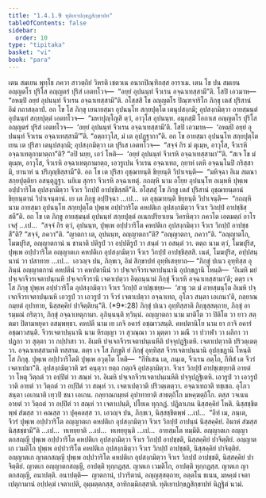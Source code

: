 ```yaml
---
title: "1.4.1.9 ทุติเยาปกฺขฏสิกฺขาปท"
tableOfContents: false
sidebar:
  order: 10
type: "tipitaka"
basket: "vi"
book: "para"
---
```



<DynamicBreadcrumb />

<Division number="532" book="para">

<Paragraph number="2041" book="para">
เตน สมเยน พุทฺโธ ภควา สาวตฺถิยํ วิหรติ เชตวเน อนาถปิณฺฑิกสฺส อาราเม. เตน โข ปน สมเยน อญฺญตโร ปุริโส อญฺญตรํ ปุริสํ เอตทโวจ—  “อยฺยํ อุปนนฺทํ จีวเรน อจฺฉาเทสฺสามี”ติ. โสปิ เอวมาห—  “อหมฺปิ อยฺยํ อุปนนฺทํ จีวเรน อจฺฉาเทสฺสามี”ติ. อโสฺสสิ โข อญฺญตโร ปิณฺฑจาริโก ภิกฺขุ เตสํ ปุริสานํ อิมํ กถาสลฺลาปํ. อถ โข โส ภิกฺขุ เยนายสฺมา อุปนนฺโท สกฺยปุตฺโต เตนุปสงฺกมิ; อุปสงฺกมิตฺวา อายสฺมนฺตํ อุปนนฺทํ สกฺยปุตฺตํ เอตทโวจ—  “มหาปุญฺโญสิ ตฺวํ, อาวุโส อุปนนฺท. อมุกสฺมิํ โอกาเส อญฺญตโร ปุริโส อญฺญตรํ ปุริสํ เอตทโวจ—  ‘อยฺยํ อุปนนฺทํ จีวเรน อจฺฉาเทสฺสามี’ติ. โสปิ เอวมาห—  ‘อหมฺปิ อยฺยํ อุปนนฺทํ จีวเรน อจฺฉาเทสฺสามี’”ติ. “อตฺถาวุโส, มํ เต อุปฏฺฐากา”ติ.
</Paragraph>

<Paragraph number="2042" book="para">
อถ โข อายสฺมา อุปนนฺโท สกฺยปุตฺโต เยน เต ปุริสา เตนุปสงฺกมิ; อุปสงฺกมิตฺวา เต ปุริเส เอตทโวจ—  “สจฺจํ กิร มํ ตุเมฺห, อาวุโส, จีวเรหิ อจฺฉาเทตุกามาตฺถา”ติ? “อปิ นยฺย, เอวํ โหติ—  ‘อยฺยํ อุปนนฺทํ จีวเรหิ อจฺฉาเทสฺสามา’”ติ. “สเจ โข มํ ตุเมฺห, อาวุโส, จีวเรหิ อจฺฉาเทตุกามาตฺถ, เอวรูเปน จีวเรน อจฺฉาเทถ, กฺยาหํ เตหิ อจฺฉนฺโนปิ กริสฺสามิ, ยานาหํ น ปริภุญฺชิสฺสามี”ติ. อถ โข เต ปุริสา อุชฺฌายนฺติ ขิยฺยนฺติ วิปาเจนฺติ—  “มหิจฺฉา อิเม สมณา สกฺยปุตฺติยา อสนฺตุฏฺฐา. นยิเม สุกรา จีวเรหิ อจฺฉาเทตุํ. กถญฺหิ นาม อโยฺย อุปนนฺโท อเมฺหหิ ปุพฺเพ อปฺปวาริโต อุปสงฺกมิตฺวา จีวเร วิกปฺปํ อาปชฺชิสฺสตี”ติ.
</Paragraph>

<Paragraph number="2043" book="para">
อโสฺสสุํ โข ภิกฺขู เตสํ ปุริสานํ อุชฺฌายนฺตานํ ขิยฺยนฺตานํ วิปาเจนฺตานํ. เย เต ภิกฺขู อปฺปิจฺฉา …เป…  เต อุชฺฌายนฺติ ขิยฺยนฺติ วิปาเจนฺติ—  “กถญฺหิ นาม อายสฺมา อุปนนฺโท สกฺยปุตฺโต ปุพฺเพ อปฺปวาริโต คหปติเก อุปสงฺกมิตฺวา จีวเร วิกปฺปํ อาปชฺชิสฺสตี”ติ.
</Paragraph>

<Paragraph number="2044" book="para">
อถ โข เต ภิกฺขู อายสฺมนฺตํ อุปนนฺทํ สกฺยปุตฺตํ อเนกปริยาเยน วิครหิตฺวา ภควโต เอตมตฺถํ อาโรเจสุํ …เป…  “สจฺจํ กิร ตฺวํ, อุปนนฺท, ปุพฺเพ อปฺปวาริโต คหปติเก อุปสงฺกมิตฺวา จีวเร วิกปฺปํ อาปชฺชสี”ติ? “สจฺจํ, ภควา”ติ. “ญาตกา เต, อุปนนฺท, อญฺญาตกา”ติ? “อญฺญาตกา, ภควา”ติ. “อญฺญาตโก, โมฆปุริส, อญฺญาตกานํ น ชานาติ ปติรูปํ วา อปฺปติรูปํ วา สนฺตํ วา อสนฺตํ วา. ตตฺถ นาม ตฺวํ, โมฆปุริส, ปุพฺเพ อปฺปวาริโต อญฺญาตเก คหปติเก อุปสงฺกมิตฺวา จีวเร วิกปฺปํ อาปชฺชิสฺสสิ. เนตํ, โมฆปุริส, อปฺปสนฺนานํ วา ปสาทาย …เป…  เอวญฺจ ปน, ภิกฺขเว, อิมํ สิกฺขาปทํ อุทฺทิเสยฺยาถ—
</Paragraph>

</Division>
<Division number="533" book="para">

<Paragraph number="2045" book="para">
<Emphasis>“ภิกฺขุํ ปเนว อุทฺทิสฺส อุภินฺนํ อญฺญาตกานํ คหปตีนํ วา คหปตานีนํ วา ปจฺเจกจีวรเจตาปนฺนานิ อุปกฺขฏานิ โหนฺติ—  ‘อิเมหิ มยํ ปจฺเจกจีวรเจตาปนฺเนหิ ปจฺเจกจีวรานิ เจตาเปตฺวา อิตฺถนฺนามํ ภิกฺขุํ จีวเรหิ อจฺฉาเทสฺสามา’ติ; ตตฺร เจ โส ภิกฺขุ ปุพฺเพ อปฺปวาริโต อุปสงฺกมิตฺวา จีวเร วิกปฺปํ อาปชฺเชยฺย—  ‘สาธุ วต มํ อายสฺมนฺโต อิเมหิ ปจฺเจกจีวรเจตาปนฺเนหิ เอวรูปํ วา เอวรูปํ วา จีวรํ เจตาเปตฺวา อจฺฉาเทถ, อุโภว สนฺตา เอเกนา’ติ, กลฺยาณกมฺยตํ อุปาทาย, นิสฺสคฺคิยํ ปาจิตฺติยนฺ”</Emphasis>ติ. (*9*:<Emphasis>28</Emphasis>)
</Paragraph>

</Division>
<Division number="534" book="para">

<Paragraph number="2046" book="para">
<Emphasis>ภิกฺขุํ ปเนว อุทฺทิสฺสา</Emphasis>ติ ภิกฺขุสฺสตฺถาย, ภิกฺขุํ อารมฺมณํ กริตฺวา, ภิกฺขุํ อจฺฉาเทตุกามา.
</Paragraph>

<Paragraph number="2047" book="para">
<Emphasis>อุภินฺนนฺ</Emphasis>ติ ทฺวินฺนํ.
</Paragraph>

<Paragraph number="2048" book="para">
<Emphasis>อญฺญาตกา</Emphasis> นาม มาติโต วา ปิติโต วา ยาว สตฺตมา ปิตามหยุคา อสมฺพทฺธา.
</Paragraph>

<Paragraph number="2049" book="para">
<Emphasis>คหปตี</Emphasis> นาม เย เกจิ อคารํ อชฺฌาวสนฺติ.
</Paragraph>

<Paragraph number="2050" book="para">
<Emphasis>คหปตานิโย</Emphasis> นาม ยา กาจิ อคารํ อชฺฌาวสนฺติ.
</Paragraph>

<Paragraph number="2051" book="para">
<Emphasis>จีวรเจตาปนฺนานิ</Emphasis> นาม หิรญฺญา วา สุวณฺณา วา มุตฺตา วา มณี วา ปวาฬา วา ผลิกา วา ปฏกา วา สุตฺตา วา กปฺปาสา วา.
</Paragraph>

<Paragraph number="2052" book="para">
<Emphasis>อิเมหิ ปจฺเจกจีวรเจตาปนฺเนหี</Emphasis>ติ ปจฺจุปฏฺฐิเตหิ.
</Paragraph>

<Paragraph number="2053" book="para">
<Emphasis>เจตาเปตฺวา</Emphasis>ติ ปริวตฺเตตฺวา.
</Paragraph>

<Paragraph number="2054" book="para">
<Emphasis>อจฺฉาเทสฺสามา</Emphasis>ติ ทสฺสาม.
</Paragraph>

<Paragraph number="2055" book="para">
<Emphasis>ตตฺร เจ โส ภิกฺขู</Emphasis>ติ ยํ ภิกฺขุํ อุทฺทิสฺส จีวรเจตาปนฺนานิ อุปกฺขฏานิ โหนฺติ โส ภิกฺขุ.
</Paragraph>

<Paragraph number="2056" book="para">
<Emphasis>ปุพฺเพ อปฺปวาริโต</Emphasis>ติ ปุพฺเพ อวุตฺโต โหติ—  “กีทิเสน เต, ภนฺเต, จีวเรน อตฺโถ, กีทิสํ เต จีวรํ เจตาเปมา”ติ.
</Paragraph>

<Paragraph number="2057" book="para">
<Emphasis>อุปสงฺกมิตฺวา</Emphasis>ติ ฆรํ คนฺตฺวา ยตฺถ กตฺถจิ อุปสงฺกมิตฺวา.
</Paragraph>

<Paragraph number="2058" book="para">
<Emphasis>จีวเร วิกปฺปํ อาปชฺเชยฺยา</Emphasis>ติ อายตํ วา โหตุ วิตฺถตํ วา อปฺปิตํ วา สณฺหํ วา.
</Paragraph>

<Paragraph number="2059" book="para">
<Emphasis>อิเมหิ ปจฺเจกจีวรเจตาปนฺเนหี</Emphasis>ติ ปจฺจุปฏฺฐิเตหิ.
</Paragraph>

<Paragraph number="2060" book="para">
<Emphasis>เอวรูปํ วา เอวรูปํ วา</Emphasis>ติ อายตํ วา วิตฺถตํ วา อปฺปิตํ วา สณฺหํ วา.
</Paragraph>

<Paragraph number="2061" book="para">
<Emphasis>เจตาเปตฺวา</Emphasis>ติ ปริวตฺเตตฺวา.
</Paragraph>

<Paragraph number="2062" book="para">
<Emphasis>อจฺฉาเทถา</Emphasis>ติ ทชฺเชถ.
</Paragraph>

<Paragraph number="2063" book="para">
<Emphasis>อุโภว สนฺตา เอเกนา</Emphasis>ติ เทฺวปิ ชนา เอเกน.
</Paragraph>

<Paragraph number="2064" book="para">
<Emphasis>กลฺยาณกมฺยตํ อุปาทายา</Emphasis>ติ สาธตฺถิโก มหคฺฆตฺถิโก.
</Paragraph>

<Paragraph number="2065" book="para">
ตสฺส วจเนน อายตํ วา วิตฺถตํ วา อปฺปิตํ วา สณฺหํ วา เจตาเปนฺติ, ปโยเค ทุกฺกฏํ. ปฏิลาเภน นิสฺสคฺคิยํ โหติ. นิสฺสชฺชิตพฺพํ สํฆสฺส วา คณสฺส วา ปุคฺคลสฺส วา. เอวญฺจ ปน, ภิกฺขเว, นิสฺสชฺชิตพฺพํ …เป…  “อิทํ เม, ภนฺเต, จีวรํ ปุพฺเพ อปฺปวาริโต อญฺญาตเก คหปติเก อุปสงฺกมิตฺวา จีวเร วิกปฺปํ อาปนฺนํ นิสฺสคฺคิยํ. อิมาหํ สํฆสฺส นิสฺสชฺชามี”ติ …เป…  ทเทยฺยาติ …เป…  ทเทยฺยุนฺติ …เป…  อายสฺมโต ทมฺมีติ.
</Paragraph>

</Division>
<Division number="535" book="para">

<Paragraph number="2066" book="para">
อญฺญาตเก อญฺญาตกสญฺญี ปุพฺเพ อปฺปวาริโต คหปติเก อุปสงฺกมิตฺวา จีวเร วิกปฺปํ อาปชฺชติ, นิสฺสคฺคิยํ ปาจิตฺติยํ. อญฺญาตเก เวมติโก ปุพฺเพ อปฺปวาริโต คหปติเก อุปสงฺกมิตฺวา จีวเร วิกปฺปํ อาปชฺชติ, นิสฺสคฺคิยํ ปาจิตฺติยํ. อญฺญาตเก ญาตกสญฺญี ปุพฺเพ อปฺปวาริโต คหปติเก อุปสงฺกมิตฺวา จีวเร วิกปฺปํ อาปชฺชติ, นิสฺสคฺคิยํ ปาจิตฺติยํ.
</Paragraph>

<Paragraph number="2067" book="para">
ญาตเก อญฺญาตกสญฺญี, อาปตฺติ ทุกฺกฏสฺส. ญาตเก เวมติโก, อาปตฺติ ทุกฺกฏสฺส. ญาตเก ญาตกสญฺญี, อนาปตฺติ.
</Paragraph>

</Division>
<Division number="536" book="para">

<Paragraph number="2068" book="para">
อนาปตฺติ—  ญาตกานํ, ปวาริตานํ, อญฺญสฺสตฺถาย, อตฺตโน ธเนน, มหคฺฆํ เจตาเปตุกามานํ อปฺปคฺฆํ เจตาเปติ, อุมฺมตฺตกสฺส, อาทิกมฺมิกสฺสาติ.

</Paragraph>
</Division>

<Paragraph number="2069" type="center" book="para">
ทุติเยาปกฺขฏสิกฺขาปทํ นิฏฺฐิตํ นวมํ.
</Paragraph>